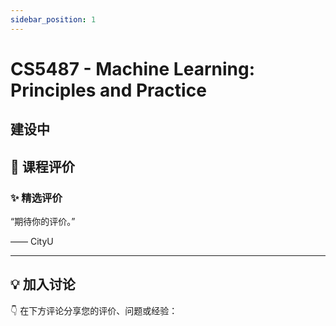 ```yaml
---
sidebar_position: 1
---
```



# CS5487 - Machine Learning: Principles and Practice

## 建设中

## **💬 课程评价**

### ✨ **精选评价**
<div className={commentStyles.commentBox}>
    <p className={commentStyles.commentText}>
        “期待你的评价。”
    </p>
    <p className={commentStyles.commentAuthor}>—— CityU</p>
</div>

---

## **💡 加入讨论**

👇 在下方评论分享您的评价、问题或经验：
<Utterances />
